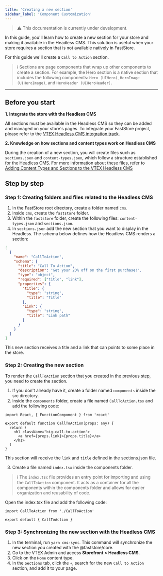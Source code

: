 ```yaml
---
title: 'Creating a new section'
sidebar_label: 'Component Customization'
---
```


>⚠️ This documentation is currently under development.

In this guide, you'll learn how to create a new section for your store and making it available in the Headless CMS. This solution is useful when your store requires a section that is not available natively in FastStore.

For this guide we'll create a `Call to Action` section.

>ℹ️ Sections are page components that wrap up other components to create a section. For example, the Hero section is a native section that includes the following components: `Hero (UIHero)`, `HeroImage (UIHeroImage)`, and `HeroHeader (UIHeroHeader)`.

---

## Before you start

**1. Integrate the store with the Headless CMS**

All sections must be available in the Headless CMS so they can be added and managed on your store's pages. To integrate your FastStore project, please refer to the [VTEX Headless CMS integration track](/tbd).

**2. Knowledge on how sections and content types work on Headless CMS**

During the creation of a new section, you will create files such as `sections.json` and `content-types.json`, which follow a structure established for the Headless CMS. For more information about these files, refer to
[Adding Content Types and Sections to the VTEX Headless CMS](/tbd)

## Step by step

### Step 1: Creating folders and files related to the Headless CMS

1. In the FastStore root directory, create a folder named `cms`.
2. Inside `cms`, create the `faststore` folder.
3. Within the `faststore` folder, create the following files: `content-types.json` and `sections.json`.
4. In `sections.json` add the new section that you want to display in the Headless. The schema below defines how the Headless CMS renders a section:

```json
[
  {
    "name": "CallToAction",
    "schema": {
      "title": "Call To Action",
      "description": "Get your 20% off on the first purchase!",
      "type": "object",
      "required": ["title", "link"],
      "properties": {
        "title": {
          "type": "string",
          "title": "Title"
        },
        "Link": {
          "type": "string",
          "title": "Link path"
        }
      }
    }
  }
]
```

This new section receives a title and a link that can points to some place in the store.

### Step 2: Creating the new section

To render the `CallToAction` section that you created in the previous step, you need to create the section.

1. If you don't already have it, create a folder named `components` inside the src directory.
2. Inside the `components` folder, create a file named `CallToAction.tsx` and add the following code:

```tsx
import React, { FunctionComponent } from 'react'

export default function CallToAction(props: any) {
  return (
    <h1 className="big-call-to-action">
      <a href={props.link}>{props.title}</a>
    </h1>
  )
}
```

This section will receive the `link` and `title` defined in the sections.json file.

3. Create a file named `index.tsx` inside the components folder.

>ℹ️ The `index.tsx` file provides an entry point for importing and using the `CallToAction` component. It acts as a container for all the components within the components folder and allows for easier organization and reusability of code.

Open the index.tsx file and add the following code:

```tsx
import CallToAction from './CallToAction'

export default { CallToAction }
```

### Step 3: Synchronizing the new section with the Headless CMS

1. In the terminal, run `yarn cms-sync`. This command will synchronize the new section you created with the @faststore/core.
2. Go to the VTEX Admin and access **Storefront > Headless CMS**.
3. Click on the `Home` content type.
4. In the `Sections` tab, click the `+`, search for the new `Call to Action` section, and add it to your page.
